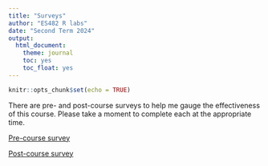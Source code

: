 ```yaml
---
title: "Surveys"
author: "ES482 R labs"
date: "Second Term 2024"
output: 
  html_document: 
    theme: journal
    toc: yes
    toc_float: yes
---
```


```r
knitr::opts_chunk$set(echo = TRUE)
```

There are pre- and post-course surveys to help me gauge the effectiveness of this course. Please take a moment to complete each at the appropriate time.

[Pre-course survey](https://qfreeaccountssjc1.az1.qualtrics.com/jfe/form/SV_bOcrXH4CuosgK7s)

[Post-course survey](https://qfreeaccountssjc1.az1.qualtrics.com/jfe/form/SV_8wdzQHkevQRmpkG)
